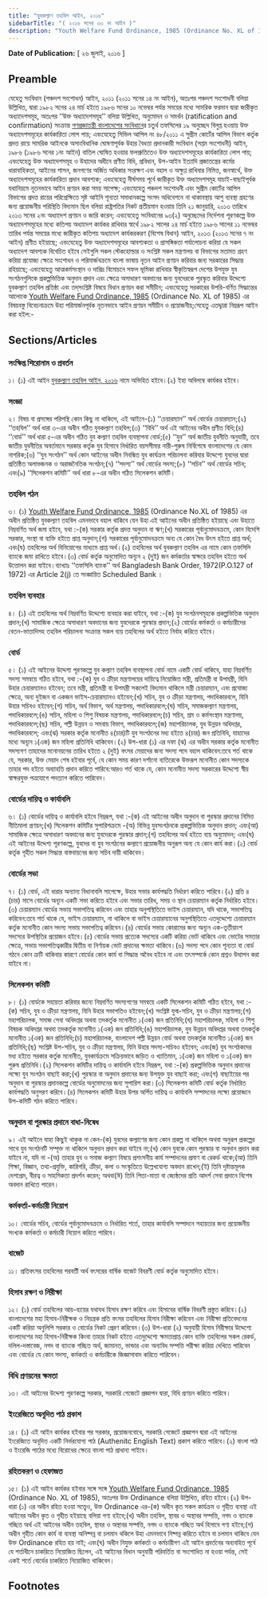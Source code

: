 ```yaml
---
title: "যুবকল্যাণ তহবিল আইন, ২০১৬"
sidebarTitle: "( ২০১৬ সনের ৩৩ নং আইন )"
description: "Youth Welfare Fund Ordinance, 1985 (Ordinance No. XL of 1985) এর বিষয়বস্তু বিবেচনাক্রমে উহা পরিমার্জনপূর্বক নূতনভাবে আইন প্রণয়নকল্পে প্রণীত আইন"
---
```


**Date of Publication:** [ ২৬ জুলাই, ২০১৬ ]

## Preamble

যেহেতু সংবিধান (পঞ্চদশ সংশোধন) আইন, ২০১১ (২০১১ সনের ১৪ নং আইন), অতঃপর পঞ্চদশ সংশোধনী বলিয়া উল্লিখিত, দ্বারা ১৯৮২ সনের ২৪ মার্চ হইতে ১৯৮৬ সনের ১০ নভেম্বর পর্যন্ত সময়ের মধ্যে সামরিক ফরমান দ্বারা জারীকৃত অধ্যাদেশসমূহ, অতঃপর ‘‘উক্ত অধ্যাদেশসমূহ’’ বলিয়া উল্লিখিত, অনুমোদন ও সমর্থন (ratification and confirmation) সংক্রান্ত [গণপ্রজাতন্ত্রী বাংলাদেশের সংবিধান](/act-957.html "গণপ্রজাতন্ত্রী বাংলাদেশের সংবিধান")ের চতুর্থ তফসিলের ১৯ অনুচ্ছেদ বিলুপ্ত হওয়ায় উক্ত অধ্যাদেশসমূহের কার্যকারিতা লোপ পায়; এবংযেহেতু সিভিল আপিল নং ৪৮/২০১১ এ সুপ্রীম কোর্টের আপিল বিভাগ কর্তৃক প্রদত্ত রায়ে সামরিক আইনকে অসাংবিধানিক ঘোষণাপূর্বক উহার বৈধতা প্রদানকারী সংবিধান (সপ্তম সংশোধনী) আইন, ১৯৮৬ (১৯৮৬ সনের ১নং আইন) বাতিল ঘোষিত হওয়ার ফলশ্রুতিতেও উক্ত অধ্যাদেশসমূহের কার্যকারিতা লোপ পায়; এবংযেহেতু উক্ত অধ্যাদেশসমূহ ও উহাদের অধীনে প্রণীত বিধি, প্রবিধান, উপ-আইন ইত্যাদি প্রজাতন্ত্রের কর্মের ধারাবাহিকতা, আইনের শাসন, জনগণের অর্জিত অধিকার সংরক্ষণ এবং বহাল ও অক্ষুণ্ণ রাখিবার নিমিত্ত, জনস্বার্থে, উক্ত অধ্যাদেশসমূহের কার্যকারিতা প্রদান আবশ্যক; এবংযেহেতু দীর্ঘসময় পূর্বে জারীকৃত উক্ত অধ্যাদেশসমূহ যাচাই-বাছাইপূর্বক যথানিয়মে নূতনভাবে আইন প্রণয়ন করা সময় সাপেক্ষ; এবংযেহেতু পঞ্চদশ সংশোধনী এবং সুপ্রীম কোর্টের আপিল বিভাগের প্রদত্ত রায়ের পরিপ্রেক্ষিতে সৃষ্ট আইনি শূন্যতা সমাধানকল্পে সংসদ অধিবেশনে না থাকাবস্থায় আশু ব্যবস্থা গ্রহণের জন্য প্রয়োজনীয় পরিস্থিতি বিদ্যমান ছিল বলিয়া রাষ্ট্রপতির নিকট প্রতীয়মান হওয়ায় তিনি ২১ জানুয়ারি, ২০১৩ তারিখে ২০১৩ সনের ২নং অধ্যাদেশ প্রণয়ন ও জারি করেন; এবংযেহেতু সংবিধানের ৯৩(২) অনুচ্ছেদের নির্দেশনা পূরণকল্পে উক্ত অধ্যাদেশসমূহের মধ্যে কতিপয় অধ্যাদেশ কার্যকর রাখিবার স্বার্থে ১৯৮২ সালের ২৪ মার্চ হইতে ১৯৮৬ সালের ১১ নভেম্বর তারিখ পর্যন্ত সময়ের মধ্যে জারীকৃত কতিপয় অধ্যাদেশ কার্যকরকরণ (বিশেষ বিধান) আইন, ২০১৩ (২০১৩ সনের ৭ নং আইন) প্রণীত হইয়াছে; এবংযেহেতু উক্ত অধ্যাদেশসমূহের আবশ্যকতা ও প্রাসঙ্গিকতা পর্যালোচনা করিয়া যে সকল অধ্যাদেশ আবশ্যক বিবেচিত হইবে সেইগুলি সকল স্টেকহোল্ডার ও সংশ্লিষ্ট সকল মন্ত্রণালয় বা বিভাগের মতামত গ্রহণ করিয়া প্রযোজ্য ক্ষেত্রে সংশোধন ও পরিমার্জনক্রমে বাংলা ভাষায় নূতন আইন প্রণয়ন করিবার জন্য সরকারের সিদ্ধান্ত রহিয়াছে; এবংযেহেতু আত্মকর্মসংস্থান ও দারিদ্র বিমোচনে সফল ভূমিকা রাখিবার স্বীকৃতিস্বরূপ দেশের উপযুক্ত যুব সংগঠনগুলিকে প্রকল্পভিত্তিক অনুদান প্রদান এবং ক্ষেত্রে অসাধারণ অবদানের জন্য যুবদেরকে পুরস্কৃত করিবার উদ্দেশ্যে যুবকল্যাণ তহবিল প্রতিষ্ঠা এবং তদ্‌সংশ্লিষ্ট বিষয়ে বিধান প্রণয়ন করা সমীচীন; এবংযেহেতু সরকারের উপরি-বর্ণিত সিদ্ধান্তের আলোকে [Youth Welfare Fund Ordinance, 1985](/act-691.html "Youth Welfare Fund Ordinance, 1985") (Ordinance No. XL of 1985) এর বিষয়বস্তু বিবেচনাক্রমে উহা পরিমার্জনপূর্বক নূতনভাবে আইন প্রণয়ন সমীচীন ও প্রয়োজনীয়;সেহেতু এতদ্দ্বারা নিম্নরূপ আইন করা হইল:-

## Sections/Articles

### সংক্ষিপ্ত শিরোনাম ও প্রবর্তন

১। (১) এই আইন [যুবকল্যাণ তহবিল আইন, ২০১৬](/act-1191.html "যুবকল্যাণ তহবিল আইন, ২০১৬") নামে অভিহিত হইবে।(২) ইহা অবিলম্বে কার্যকর হইবে।

### সংজ্ঞা

২। বিষয় বা প্রসঙ্গের পরিপন্থি কোন কিছু না থাকিলে, এই আইনে-(১) ‘‘চেয়ারম্যান’’ অর্থ বোর্ডের চেয়ারম্যান;(২) ‘‘তহবিল’’ অর্থ ধারা ৩-এর অধীন গঠিত যুবকল্যাণ তহবিল;(৩) ‘‘বিধি’’ অর্থ এই আইনের অধীন প্রণীত বিধি;(৪) ‘‘বোর্ড’’ অর্থ ধারা ৫-এর অধীন গঠিত যুব কল্যাণ তহবিল ব্যবস্থাপনা বোর্ড;(৫) ‘‘যুব’’ অর্থ জাতীয় যুবনীতি অনুযায়ী, তবে জাতীয় যুবনীতির অবর্তমানে সরকার কর্তৃক যুব হিসাবে নির্ধারিত বয়সসীমার নারী-পুরুষ নির্বিশেষে বাংলাদেশের যে কোন নাগরিক;(৬) ‘‘যুব সংগঠন’’ অর্থ কোন আইনের অধীন নিবন্ধিত যুব কার্যক্রম পরিচালনা করিবার উদ্দেশ্যে যুবদের দ্বারা প্রতিষ্ঠিত অলাভজনক ও অরাজনৈতিক সংগঠন;(৭) ‘‘সদস্য’’ অর্থ বোর্ডের সদস্য;(৮) ‘‘সচিব’’ অর্থ বোর্ডের সচিব; এবং(৯) ‘‘সিলেকশন কমিটি’’ অর্থ ধারা ৮-এর অধীন গঠিত সিলেকশন কমিটি।

### তহবিল গঠন

৩। (১) [Youth Welfare Fund Ordinance, 1985](/act-691.html "Youth Welfare Fund Ordinance, 1985") (Ordinance No.XL of 1985) এর অধীন প্রতিষ্ঠিত যুবকল্যাণ তহবিল এমনভাবে বহাল থাকিবে যেন উহা এই আইনের অধীন প্রতিষ্ঠিত হইয়াছে এবং উহাতে নিম্নবর্ণিত অর্থ জমা হইবে, যথা :-(ক) সরকার কর্তৃক প্রদত্ত অনুদান বা ঋণ;(খ) সরকারের পূর্বানুমোদনক্রমে, কোন বিদেশি সরকার, সংস্থা বা ব্যক্তি হইতে প্রাপ্ত অনুদান;(গ) সরকারের পূর্বানুমোদনক্রমে অন্য যে কোন বৈধ উৎস হইতে প্রাপ্ত অর্থ; এবং(ঘ) তহবিলের অর্থ বিনিয়োগের মাধ্যমে প্রাপ্ত অর্থ।(২) তহবিলের অর্থ যুবকল্যাণ তহবিল এর নামে কোন তফসিলি ব্যাংকে জমা রাখিতে হইবে।(৩) বোর্ড কর্তৃক অনুমোদিত অন্যূন ২ (দু্ই) জন কর্মকর্তার স্বাক্ষরে তহবিল হইতে অর্থ উত্তোলন করা যাইবে।ব্যাখ্যাঃ ‘‘তফসিলি ব্যাংক’’ অর্থ Bangladesh Bank Order, 1972(P.O.127 of 1972) এর Article 2(j) তে সংজ্ঞায়িত Scheduled Bank ।

### তহবিল ব্যবহার

৪। (১) এই তহবিলের অর্থ নিম্নবর্ণিত উদ্দেশ্যে ব্যবহার করা যাইবে, যথা :-(ক) যুব সংগঠনসমূহকে প্রকল্পভিত্তিক অনুদান প্রদান;(খ) সামাজিক ক্ষেত্রে অসাধারণ অবদানের জন্য যুবদেরকে পুরস্কার প্রদান;(২) বোর্ডের কর্মকর্তা ও কর্মচারীদের বেতন-ভাতাদিসহ তহবিল পরিচালনা সংক্রান্ত সকল ব্যয় তহবিলের অর্থ হইতে নির্বাহ করিতে হইবে।

### বোর্ড

৫। (১) এই আইনের উদ্দেশ্য পূরণকল্পে যুব কল্যাণ তহবিল ব্যবস্থাপনা বোর্ড নামে একটি বোর্ড থাকিবে, যাহা নিম্নবর্ণিত সদস্য সমন্বয়ে গঠিত হইবে, যথা :-(ক) যুব ও ক্রীড়া মন্ত্রণালয়ের দায়িত্বে নিয়োজিত মন্ত্রী, প্রতিমন্ত্রী বা উপমন্ত্রী, যিনি উহার চেয়ারম্যানও হইবেন; তবে মন্ত্রী, প্রতিমন্ত্রী বা উপমন্ত্রী সকলেই বিদ্যমান থাকিলে মন্ত্রী চেয়ারম্যান, এবং প্রযোজ্য ক্ষেত্রে, অন্য দুইজন বা একজন ভাইস-চেয়ারম্যানও হইবেন;(খ) সচিব, যুব ও ক্রীড়া মন্ত্রণালয়, পদাধিকারবলে, যিনি উহার সচিবও হইবেন;(গ) সচিব, অর্থ বিভাগ, অর্থ মন্ত্রণালয়, পদাধিকারবলে;(ঘ) সচিব, সমাজকল্যাণ মন্ত্রণালয়, পদাধিকারবলে;(ঙ) সচিব, মহিলা ও শিশু বিষয়ক মন্ত্রণালয়, পদাধিকারবলে;(চ) সচিব, শ্রম ও কর্মসংস্থান মন্ত্রণালয়, পদাধিকারবলে;(ছ) সচিব, পল্লী উন্নয়ন ও সমবায় বিভাগ, পদাধিকারবলে;(জ) মহাপরিচালক, যুব উন্নয়ন অধিদপ্তর, পদাধিকারবলে; এবং(ঝ) সরকার কর্তৃক মনোনীত ৪(চার)টি যুব সংগঠনের মধ্য হইতে ৪(চার) জন প্রতিনিধি, যাহাদের মধ্যে অন্যূন ১(এক) জন মহিলা প্রতিনিধি থাকিবেন।(২) উপ-ধারা (১) এর দফা (ঝ) এর অধীন সরকার কর্তৃক মনোনীত সদস্যগণ তাহাদের মনোনয়নের তারিখ হইতে ২ (দুই) বৎসর মেয়াদের জন্য সদস্য পদে বহাল থাকিবেন:তবে শর্ত থাকে যে, সরকার, উক্ত মেয়াদ শেষ হইবার পূর্বে, যে কোন সময় কারণ দর্শানো ব্যতিরেকে উক্তরূপ মনোনীত কোন সদস্যকে তাহার পদ হইতে অব্যাহতি প্রদান করিতে পারিবে:আরও শর্ত থাকে যে, কোন মনোনীত সদস্য সরকারের উদ্দেশ্যে স্বীয় স্বাক্ষরযুক্ত পত্রযোগে পদত্যাগ করিতে পারিবেন।

### বোর্ডের দায়িত্ব ও কার্যাবলি

৬। (১) বোর্ডের দায়িত্ব ও কার্যাবলি হইবে নিম্নরূপ, যথা :-(ক) এই আইনের অধীন অনুদান বা পুরস্কার প্রদানের নিমিত্ত নীতিমালা প্রণয়ন;(খ) সিলেকশন কমিটির সুপারিশক্রমে -(অ) বিভিন্ন যুবসংগঠনকে প্রকল্পভিত্তিক অনুদান প্রদান; এবং(আ) সামাজিক ক্ষেত্রে অসাধারণ অবদানের জন্য যুবদেরকে পুরস্কার প্রদান;(গ) তহবিলের অর্থ হইতে ব্যয় অনুমোদন; এবং(ঘ) এই আইনের উদ্দেশ্য পূরণকল্পে, যুবদের বা যুব সংগঠনের কল্যাণে প্রয়োজনীয় অনুরূপ অন্য যে কোন কার্য করা।(২) বোর্ড কর্তৃক গৃহীত সকল সিদ্ধান্ত বাস্তবায়নের জন্য সচিব দায়ী থাকিবেন।

### বোর্ডের সভা

৭। (১) বোর্ড, এই ধারার অন্যান্য বিধানাবলি সাপেক্ষে, উহার সভার কার্যপদ্ধতি নির্ধারণ করিতে পারিবে।(২) প্রতি ৪ (চার) মাসে বোর্ডের অন্যূন একটি সভা করিতে হইবে এবং সভার তারিখ, সময় ও স্থান চেয়ারম্যান কর্তৃক নির্ধারিত হইবে।(৩) চেয়ারম্যান বোর্ডের সভায় সভাপতিত্ব করিবেন এবং তাহার অনুপস্থিতিতে ভাইস চেয়ারম্যান, যদি থাকে, সভাপতিত্ব করিবেন:তবে শর্ত থাকে যে, ভাইস চেয়ারম্যান, না থাকিলে বা ভাইস চেয়ারম্যানের অনুপস্থিতিতে এতদুদ্দেশ্যে চেয়ারম্যান কর্তৃক মনোনীত কোন সদস্য সভায় সভাপতিত্ব করিবেন।(৪) বোর্ডের সভায় কোরামের জন্য অন্যূন এক-তৃতীয়াংশ সদস্যের উপস্থিতির প্রয়োজন হইবে।(৫) বোর্ডের সভায় প্রত্যেক সদস্যের একটি করিয়া ভোট থাকিবে এবং ভোটের সমতার ক্ষেত্রে, সভায় সভাপতিত্বকারীর দ্বিতীয় বা নির্ণায়ক ভোট প্রদানের ক্ষমতা থাকিবে।(৬) সদস্য পদে কোন শূন্যতা বা বোর্ড গঠনে কোন ক্রটি থাকিবার কারণে বোর্ডের কোন কার্য বা সিদ্ধান্ত অবৈধ হইবে না এবং তৎসম্পর্কে কোন প্রশ্নও উত্থাপন করা যাইবে না।

### সিলেকশন কমিটি

৮। (১) বোর্ডকে সহায়তা করিবার জন্যে নিম্নবর্ণিত সদস্যগণের সমন্বয়ে একটি সিলেকশন কমিটি গঠিত হইবে, যথা :-(ক) সচিব, যুব ও ক্রীড়া মন্ত্রণালয়, যিনি উহার সভাপতিও হইবেন;(খ) সংশ্লিষ্ট যুগ্ম-সচিব, যুব ও ক্রীড়া মন্ত্রণালয়;(গ) মহাপরিচালক, সমাজ সেবা অধিদপ্তর অথবা তদকর্তৃক মনোনীত ১(এক) জন প্রতিনিধি;(ঘ) মহাপরিচালক, মহিলা ও শিশু বিষয়ক অধিদপ্তর অথবা তদকর্তৃক মনোনীত ১(এক) জন প্রতিনিধি;(ঙ) মহাপরিচালক, যুব উন্নয়ন অধিদপ্তর অথবা তদকর্তৃক মনোনীত ১(এক) জন প্রতিনিধি;(চ) মহাপরিচালক, বাংলাদেশ পল্লী উন্নয়ন বোর্ড অথবা তদকর্তৃক মনোনীত ১(এক) জন প্রতিনিধি;(ছ) সংশ্লিষ্ট উপ-সচিব, যুব ও ক্রীড়া মন্ত্রণালয়, যিনি উহার সদস্য-সচিবও হইবেন; এবং(জ) যুব সংগঠকদের মধ্য হইতে সরকার কর্তৃক মনোনীত, যুবকার্যক্রমে সক্রিয়ভাবে জড়িত ও খ্যাতিমান, ১(এক) জন মহিলা ও ১(এক) জন পুরুষ প্রতিনিধি।(২) সিলেকশন কমিটির দায়িত্ব ও কার্যাবলি হইবে নিম্নরূপ, যথা :-(ক) প্রকল্পভিত্তিক অনুদান প্রদানের লক্ষ্যে যুব সংগঠন বাছাই করা;(খ) পুরস্কার বা অনুদান প্রদানের জন্য উপযুক্ত যুব বাছাই করা; এবং(গ) বাছাইয়ের পর অনুদান বা পুরস্কার প্রদানকল্পে বোর্ডের অনুমোদনের জন্য সুপারিশ করা।(৩) সিলেকশন কমিটি বোর্ড কর্তৃক নির্ধারিত কার্যপদ্ধতি অনুসরণ করিবে।(৪) সিলেকশন কমিটি উহার উপর অর্পিত দায়িত্ব ও কার্যাবলি সম্পাদনের লক্ষ্যে প্রয়োজনে উপ-কমিটি গঠন করিতে পারিবে।

### অনুদান বা পুরস্কার প্রদানে বাধা-নিষেধ

৯। এই আইনে যাহা কিছুই থাকুক না কেন-(ক) যুবদের কল্যাণের জন্য কোন প্রকল্প না থাকিলে অথবা অনুরূপ প্রকল্পের সাথে যুব সংগঠনটি সম্পৃক্ত না থাকিলে অনুদান প্রদান করা যাইবে না;(খ) কোন যুবকে কোন পুরস্কার বা অনুদান প্রদান করা যাইবে না, যদি না -(অ) তাহার যুব ও সমাজ কল্যাণ বিষয়ে প্রশংসনীয় কার্য সম্পাদনের প্রমাণ বা রেকর্ড থাকে;(আ) তিনি শিক্ষা, বিজ্ঞান, তথ্য-প্রযুক্তি, কারিগরি, ক্রীড়া, কলা ও সংস্কৃতিতে উল্লেখযোগ্য অবদান রাখেন;(ই) তিনি দৃষ্টান্তমূলক দেশপ্রেম, বীরত্ব ও সাহসিকতা প্রদর্শন করেন; অথবা(ঈ) তিনি পিতা-মাতা বা জ্যেষ্ঠদের প্রতি আদর্শ সেবা প্রদানে বিশেষ অবদান রাখিতে পারেন।

### কর্মকর্তা-কর্মচারী নিয়োগ

১০। বোর্ডের সচিব, বোর্ডের পূর্বানুমোদনক্রমে ও নির্ধারিত শর্তে, তাহার কার্যাবলি সম্পাদনে সহায়তার জন্য প্রয়োজনীয় সংখ্যক কর্মকর্তা ও কর্মচারী নিয়োগ করিতে পারিবে।

### বাজেট

১১। প্রতিবৎসর তহবিলের পরবর্তী অর্থ বৎসরের বার্ষিক বাজেট বিবরণী বোর্ড কর্তৃক অনুমোদিত হইবে।

### হিসাব রক্ষণ ও নিরীক্ষা

১২। (১) বোর্ড তহবিলের আয়-ব্যয়ের যথাযথ হিসাব রক্ষণ করিবে এবং হিসাবের বার্ষিক বিবরণী প্রস্তুত করিবে।(২) বাংলাদেশের মহা হিসাব-নিরীক্ষক ও নিয়ন্ত্রক প্রতি বৎসর তহবিলের হিসাব নিরীক্ষা করিবেন এবং নিরীক্ষা প্রতিবেদনের একটি করিয়া অনুলিপি সরকার ও বোর্ডের নিকট প্রেরণ করিবেন।(৩) উপ-ধারা (২) অনুযায়ী হিসাব নিরীক্ষার উদ্দেশ্যে বাংলাদেশের মহা হিসাব-নিরীক্ষক কিংবা তাহার নিকট হইতে এতদুদ্দেশ্যে ক্ষমতাপ্রাপ্ত কোন ব্যক্তি তহবিলের সকল রেকর্ড, দলিল-দস্তাবেজ, নগদ বা ব্যাংকে গচ্ছিত অর্থ, জামানত, ভান্ডার এবং অন্যবিধ সম্পত্তি পরীক্ষা করিয়া দেখিতে পারিবেন এবং বোর্ডের যে কোন সদস্য, কর্মকর্তা ও কর্মচারীকে জিজ্ঞাসাবাদ করিতে পারিবেন।

### বিধি প্রণয়নের ক্ষমতা

১৩। এই আইনের উদ্দেশ্য পূরণকল্পে সরকার, সরকারি গেজেটে প্রজ্ঞাপন দ্বারা, বিধি প্রণয়ন করিতে পারিবে।

### ইংরেজিতে অনূদিত পাঠ প্রকাশ

১৪। (১) এই আইন কার্যকর হইবার পর সরকার, প্রয়োজনবোধে, সরকারি গেজেটে প্রজ্ঞাপন দ্বারা এই আইনের ইংরেজিতে অনূদিত একটি নির্ভরযোগ্য পাঠ (Authenitc English Text) প্রকাশ করিতে পারিবে।(২) বাংলা পাঠ ও ইংরেজি পাঠের মধ্যে বিরোধের ক্ষেত্রে বাংলা পাঠ প্রাধান্য পাইবে।

### রহিতকরণ ও হেফাজত

১৫। (১) এই আইন কার্যকর হইবার সঙ্গে সঙ্গে [Youth Welfare Fund Ordinance, 1985](/act-691.html "Youth Welfare Fund Ordinance, 1985") (Ordinance No. XL of 1985), অতঃপর উক্ত Ordinance বলিয়া উল্লিখিত, রহিত হইবে।(২) উপ-ধারা (১) এর অধীন রহিত হওয়া সত্ত্বেও, উক্ত Ordinance এর-(ক) অধীন কৃত সকল কার্যক্রম ও গৃহীত ব্যবস্থা এই আইনের অধীন কৃত ও গৃহীত হইয়াছে বলিয়া গণ্য হইবে;(খ) অধীন তহবিল, স্থাবর ও অস্থাবর সম্পত্তি, নগদ ও ব্যাংকে গচ্ছিত অর্থ এই আইনের অধীন তহবিল, স্থাবর ও অস্থাবর সম্পত্তি, নগদ ও ব্যাংকে গচ্ছিত অর্থ হিসাবে গণ্য হইবে;(গ) অধীন গৃহীত কোন কার্য বা ব্যবস্থা অনিষ্পন্ন বা চলমান থকিলে উহা এমনভাবে নিষ্পন্ন করিতে হইবে বা চলমান থাকিবে যেন উক্ত Ordinance রহিত হয় নাই; এবং(ঘ) অধীন নিযুক্ত কর্মকর্তা ও কর্মচারীগণ এই আইন প্রবর্তনের অব্যবহিত পূর্বে যে শর্তাধীনে চাকরিতে নিয়োজিত ছিলেন, এই আইনের বিধান অনুযায়ী পরিবর্তিত বা সংশোধিত না হওয়া পর্যন্ত, সেই একই শর্তে বোর্ডের চাকরিতে নিয়োজিত থাকিবেন।

## Footnotes
